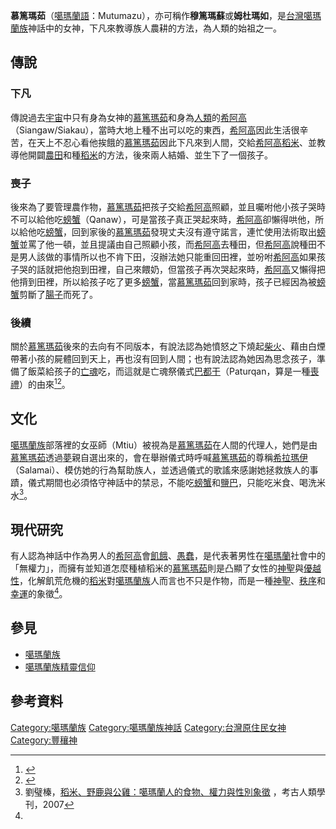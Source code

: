 '''慕篤瑪茹'''（[[噶瑪蘭語|噶瑪蘭語]]：Mutumazu），亦可稱作'''穆篤瑪蘇'''或'''姆杜瑪如'''，是[[台灣|台灣]][[噶瑪蘭族|噶瑪蘭族]]神話中的女神，下凡來教導族人農耕的方法，為人類的始祖之一。

== 傳說 ==
=== 下凡 ===
傳說過去[[宇宙|宇宙]]中只有身為女神的[[慕篤瑪茹|慕篤瑪茹]]和身為[[人類|人類]]的[[希阿高|希阿高]]（Siangaw/Siakau），當時大地上種不出可以吃的東西，[[希阿高|希阿高]]因此生活很辛苦，在天上不忍心看他挨餓的[[慕篤瑪茹|慕篤瑪茹]]因此下凡來到人間，交給[[希阿高|希阿高]][[稻米|稻米]]、並教導他開闢[[農田|農田]]和種[[稻米|稻米]]的方法，後來兩人結婚、並生下了一個孩子。

=== 喪子 ===
後來為了要管理農作物，[[慕篤瑪茹|慕篤瑪茹]]把孩子交給[[希阿高|希阿高]]照顧，並且囑咐他小孩子哭時不可以給他吃[[螃蟹|螃蟹]]（Qanaw），可是當孩子真正哭起來時，[[希阿高|希阿高]]卻懶得哄他，所以給他吃[[螃蟹|螃蟹]]，回到家後的[[慕篤瑪茹|慕篤瑪茹]]發現丈夫沒有遵守諾言，連忙使用法術取出[[螃蟹|螃蟹]]並罵了他一頓，並且提議由自己照顧小孩，而[[希阿高|希阿高]]去種田，但[[希阿高|希阿高]]說種田不是男人該做的事情所以也不肯下田，沒辦法她只能重回田裡，並吩咐[[希阿高|希阿高]]如果孩子哭的話就把他抱到田裡，自己來餵奶，但當孩子再次哭起來時，[[希阿高|希阿高]]又懶得把他揹到田裡，所以給孩子吃了更多[[螃蟹|螃蟹]]，當[[慕篤瑪茹|慕篤瑪茹]]回到家時，孩子已經因為被[[螃蟹|螃蟹]]剪斷了[[腸子|腸子]]而死了。

=== 後續 ===
關於[[慕篤瑪茹|慕篤瑪茹]]後來的去向有不同版本，有說法認為她憤怒之下燒起[[柴火|柴火]]、藉由白煙帶著小孩的屍體回到天上，再也沒有回到人間；也有說法認為她因為思念孩子，準備了飯菜給孩子的[[亡魂|亡魂]]吃，而這就是亡魂祭儀式[[巴都干|巴都干]]（Paturqan，算是一種[[喪禮|喪禮]]）的由來<ref name="創始女神">{{cite web|url=https://www.youtube.com/watch?v=am3-4qCL5WI&list=PLpTjG0Jej8Y2nJ10kzFCy3h6wTCUC2Yre&index=12&ab_channel=%E6%97%8F%E8%AA%9E%E6%95%B8%E4%BD%8D%E4%B8%AD%E5%BF%83|title=噶瑪蘭傳說故事 創始女神 10-噶瑪蘭語版|accessdate=2019-10-07|archive-date=2021-05-14|archive-url=https://web.archive.org/web/20210514065840/https://www.youtube.com/watch?v=am3-4qCL5WI&list=PLpTjG0Jej8Y2nJ10kzFCy3h6wTCUC2Yre&index=12&ab_channel=%E6%97%8F%E8%AA%9E%E6%95%B8%E4%BD%8D%E4%B8%AD%E5%BF%83}}</ref><ref name="第一個">{{cite web|url=https://insight.ipcf.org.tw/article/218|title=第一個復名的平埔族群|accessdate=2019-11-15|archive-date=2022-01-26|archive-url=https://web.archive.org/web/20220126182410/https://insight.ipcf.org.tw/article/218}}</ref>。

== 文化 ==
[[噶瑪蘭族|噶瑪蘭族]]部落裡的女巫師（Mtiu）被視為是[[慕篤瑪茹|慕篤瑪茹]]在人間的代理人，她們是由[[慕篤瑪茹|慕篤瑪茹]]透過[[夢|夢]]親自選出來的，會在舉辦儀式時呼喊[[慕篤瑪茹|慕篤瑪茹]]的尊稱[[希拉瑪伊|希拉瑪伊]]（Salamai）、模仿她的行為幫助族人，並透過儀式的歌謠來感謝她拯救族人的事蹟，儀式期間也必須恪守神話中的禁忌，不能吃[[螃蟹|螃蟹]]和[[鹽巴|鹽巴]]，只能吃米食、喝洗米水<ref name="稻米、野鹿與公雞">劉璧榛，[http://homepage.ntu.edu.tw/~anthro/download/journal/67-4.pdf 稻米、野鹿與公雞：噶瑪蘭人的食物、權力與性別象徵] {{Wayback|url=http://homepage.ntu.edu.tw/~anthro/download/journal/67-4.pdf |date=20170428134528 }}，考古人類學刊，2007</ref>。

== 現代研究 ==
有人認為神話中作為男人的[[希阿高|希阿高]]會[[飢餓|飢餓]]、[[愚蠢|愚蠢]]，是代表著男性在[[噶瑪蘭族|噶瑪蘭]]社會中的「無權力」，而擁有並知道怎麼種植稻米的[[慕篤瑪茹|慕篤瑪茹]]則是凸顯了女性的[[神聖|神聖]]與[[優越性|優越性]]，化解飢荒危機的[[稻米|稻米]]對[[噶瑪蘭族|噶瑪蘭族]]人而言也不只是作物，而是一種[[神聖|神聖]]、[[秩序|秩序]]和[[幸運|幸運]]的象徵<ref name="稻米、野鹿與公雞" />。

== 參見 ==
*[[噶瑪蘭族|噶瑪蘭族]]
*[[噶瑪蘭族精靈信仰|噶瑪蘭族精靈信仰]]

== 參考資料 ==
{{reflist}}

[[Category:噶瑪蘭族|Category:噶瑪蘭族]]
[[Category:噶瑪蘭族神話|Category:噶瑪蘭族神話]]
[[Category:台灣原住民女神|Category:台灣原住民女神]]
[[Category:豐穰神|Category:豐穰神]]